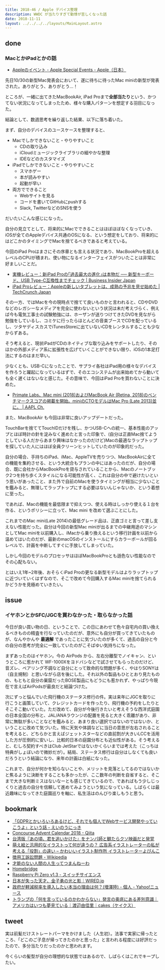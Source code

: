 ```yaml
---
title: 2018-46 / Apple デバイス整理
description: WWDC が当たりすぎて動悸が苦しくなった話
date: 2018-11-11
layout: ../../../../layouts/MainLayout.astro
---
```


done
----

###  MacとかiPadとかの話

- [Appleのイベント - Apple Special Events - Apple（日本）](https://www.apple.com/jp/apple-events/#october-2018)

先日10/30の新型Mac発表会において、遂に待ちに待ったMac miniの新型が発表された。ありがとう、ありがとう...！

ところが、一緒に出てきたMacBookAir, iPad Proまで**全部当たり**という、かつてない状況になってしまったため、様々な購入パターンを想定する羽目になった。

<Tweet tweetLink="https://twitter.com/legnoh/status/1058720897157091328" />
<Tweet tweetLink="https://twitter.com/legnoh/status/1058779366660833280" />

結論として、数週思考を繰り返した結果、以下に落ち着いた。

<Tweet tweetLink="https://twitter.com/legnoh/status/1059821457616687104" />

まず、自分のデバイスのユースケースを整理すると、

- Macでしかできないこと・やりやすいこと
    - CDの取り込み
    - iCloudミュージックライブラリの細やかな整理
    - IDEなどのカスタマイズ
- iPadでしかできないこと・やりやすいこと
    - スマホゲー
    - 本が読みやすい
    - 起動が早い
- 両方でできること
    - Webサイトを見る
    - コードを書いてGitHubにpushする
    - Slack, TwitterなどのSNSを使う

だいたいこんな感じになった。

自分の見立てとして、将来的にMacでできることはほぼほぼなくなっていき、iOSが全てのAppleデバイス共通のOSになる、という想定をしており、将来的にはどこかのタイミングでMacを捨てるべきであると考えている。

今回のiPad Proはまさにその序章とも言える状況であり、MacBookProを超えるレベルのCPUが積まれ、使い物になるインターフェイスがついたことは非常に好ましいことだ。

- [実機レビュー：新iPad Proの｢過去最大の進化｣は本物だ ── 新型キーボード、USB Type-C互換性までチェック | Business Insider Japan](https://www.businessinsider.jp/post-178931)
- [iPad Proレビュー：Appleの新しいタブレットは、成熟の予兆を見せ始めた | TechCrunch Japan](https://jp.techcrunch.com/2018/11/11/2018-11-05-review-ipad-pro-pencil-12-9-inch/)

その一方、ではMacを今の現時点で捨てて良いものかと言われると、CDやDVDなどのレガシーなメディアを完全に使わないという状況は未だ考えづらく、例えば今も電気工事士の試験勉強には、ホーザンが送りつけてきたDVDを見ながら勉強をしているし、コミケに行ったらほとんどの音楽ブースでCDを配っているし、ツタヤディスカスでiTunesStoreに出ていないCDをレンタルすることも少なからずある。

そう考えると、現状iPadがCDのネイティブな取り込みをサポートしたり、そのほかの外部メディア系に拡張性を広げていくことができない限り、iOSの1本足打法にするのはまだ早い。

少なくとも、USB-Cになったことで、サプライ各社はiPad用の様々なデバイスを作ろうと躍起になっているはずで、そのエコシステムが出来始めてから動いても全く遅くはないなと感じた。その意味で、今回はiPad Proを買わないことに決めた。

- [Primate Labs、Mac mini (2018)およびMacBook Air (Retina, 2018)のベンチマークスコアの掲載を開始。miniのCTOモデルはMac Pro (Late 2013)並に。 | AAPL Ch.](https://applech2.com/archives/20181109-mac-mini-and-macbook-air-2018-geekbench.html)

また、MacBookAir も今回は非常に良いアップデートだった。

TouchBarを捨ててTouchIDだけを残し、かつUSB-Cへの統一、基本性能のアップとほぼ時計の針を淀みなく進めたと言った印象で、(自分は正直Mac捨てようとしている人だからあまり興味はなかったのだけど)Macの最適なラップトップを探していた人にはほぼ全員クリーンヒットしていたのが印象的だった。

自分の場合、手持ちのiPad、iMac、AppleTVを売りつつ、MacBookAirに全ての機能を集約させる、という大統合もプランの中にはあったのだが、自分の場合、既に会社からMacBookProを貸与されていることから、Macのノートブック2つを持ち歩くスタイルになる可能性が高く、これは自分の中で避けたいという思いがあったこと、また外で自前のMacを使うタイミングが相当に少ないことを鑑みると、無理してラップトップにする必要はないんじゃないか、という着想に至った。

であれば、Macの機能を最低限まで抑えつつ、使える時はしっかり使える１台を作る、というポリシーに立って、Mac mini を改めて選ぶことにした。

<Tweet tweetLink="https://twitter.com/legnoh/status/1061271219096379399" />

これまでのMac mini(Late 2014)の最低グレード品は、正直ゴミと言って差し支えない性能だった。自分は今回の新型Mac miniが出るまでの中継用途のマシンとしてMac miniを以前購入し、iMacから乗り換えるという移行計画を以前から温めてはいたのだが、最新のmacOSのインストールにすらカラーボールが回るレベルで、計画を中断してすぐに手放してしまっていた。

しかし今回のモデルのプロセッサはほぼMacBookProとも遜色ない性能なのでその心配もない。

とはいえ1年~2年後、おそらくiPad Proの更なる新型モデルはよりラップトップに近づいていくはずなので、そこで改めて今回購入するMac miniを捨てられるかどうかを見極めていきたい。

issue
----

###  イヤホンとかSFC/JGCを買わなかった・取らなかった話

今日が良い買い物の日、ということで、この日にあわせて色々自宅内の買い換えるべきものの精査を行なっていたのだが、意外にも自分が買ってきていたものが、なんやかんや **最適解** であったことに気づいたのが多くて、過去の自分と今の自分の思考が完全に一致していたのがこそばゆい気持ちになった。

まずあったのはイヤホン。今の AirPods から、左右分離型でノイキャン、というところに惹かれて WF-1000Xをヨドバシなどで試させてもらったのだけど、音ズレ、ペアリング不調など自分にとって致命的な問題が多く、やはりSONYは（自主規制）と思いながら店を後にした。それ以外の製品もひととおり見たものの、もともと自分の巣窟だったBOSE製品にもどうにも惹かれず、やっぱり今現在で言えばAirPodsが最良だと結論づけた。

次にずっと悩んでいた飛行機のステータス修行の件。実は来年にJGCを取りに行こうと画策していて、クレジットカードを作ったり、飛行機の予約をしたりとそこそこ動いていた。ただ改めて、自分が今後行きたいと考えそうな西洋式庭園の日本全国の分布と、JAL/ANAラウンジの配置を見ると大きく乖離があり、非常に無駄が多いことなどを鑑みると、あまり良い選択ではないのではないか、ということに改めて気づいた。特に天気や体調などに当日の意思が左右されることを考えると、どちらかと言えばジェットスターなどの直前割が大きいLCCを活用した方が圧倒的に安いし、比較的日本の庭園分布とも近似性がある。そう考えると、むしろ契約すべきはClub JetStarではないかくらいまでは考えた（こっちは特典がしょぼいので微妙だが）。結局、ステータス修行は自分はしなくても良いだろうという結論になり、来年の計画は白紙になった。

これまで、自分が何かを知らないことや、メリットを見落としてるのではないかと焦るように決断をすることも多かったが、ここ数年の判断を自省すると、そこまで大きな判断ミスはないなーとも感じてきているので、であればもう少しじっくりと過去の自分を信頼して進めてみようという気になっている。しばらくは最近趣味になってきた庭園巡りを軸に、私生活はのんびり楽しもうと思う。

bookmark
----

- [「GDPRとかいろいろあるけど、それでも個人でWebサービス開発やっていこうよ」という話 - えいのうにっき](https://blog.a-know.me/entry/2018/11/06/215850)
- [Concourse Advent Calendar 2018 - Qiita](https://qiita.com/advent-calendar/2018/concourse)
- [台湾版『あの頃、君を追いかけた』をナンパ師と観たらクソ映画だと発覚](https://maeharakazuhiro.com/anokoro/)
- [萌え絵と汎用的なイラストって何が違うの？ 広告系イラストレーターの私が考える「役割」の違い – かわいいイラスト制作所 イラストレーターよぴんこ](https://yopinco.com/2018/01/16/moe-illust/)
- [徴用工訴訟問題 - Wikipedia](https://ja.wikipedia.org/wiki/%E5%BE%B4%E7%94%A8%E5%B7%A5%E8%A8%B4%E8%A8%9F%E5%95%8F%E9%A1%8C)
- [才能のない人間の人生ってつまんねーわ](http://b.hatena.ne.jp/entry/373846364/comment/Ryo_K)
- [Homebridge](https://homebridge.io/)
- [Raspberry Pi Zero v1.3 - スイッチサイエンス](https://www.switch-science.com/catalog/3190/)
- [日本が失った天才、金子勇の光と影｜WIRED.jp](https://wired.jp/2018/11/10/winny-isamu-kaneko-1/)
- [政府が軽減税率を導入したい本当の理由は何？(増澤陸) - 個人 - Yahoo!ニュース](https://news.yahoo.co.jp/byline/rickmasuzawa/20181110-00103354/)
- [トランプの「何を言っているのかわからない」発言の奥底にある差別意識｜アメリカはいつも夢見ている｜渡辺由佳里｜cakes（ケイクス）](https://cakes.mu/posts/23181)

tweet
----

実は前髪だけストレートパーマをかけました（人生初）。法事で実家に帰ったところ、「どこのご子息が帰ってきたのかと思った」と言われる程度には好評だったので、多分当たりだったのかと思われます。

今くらいの髪型が自分の理想的な状態ではあるので、しばらくはこれでキープしたい。

<Tweet tweetLink="https://twitter.com/legnoh/status/1058298943744798720" />
